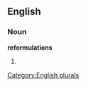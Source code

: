 ==English==

===Noun===
'''reformulations'''

# {{plural of|[[reformulation]]}}

[[Category:English plurals]]
